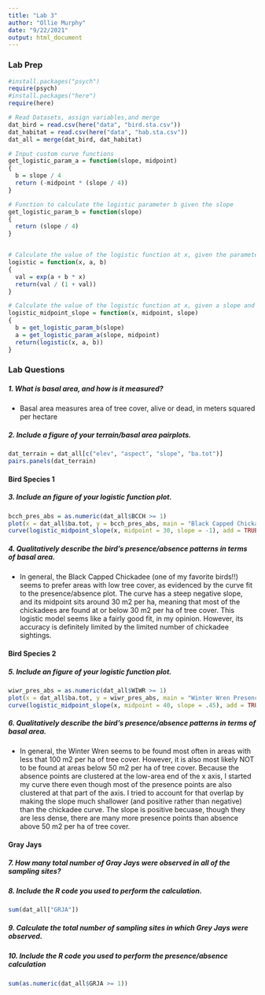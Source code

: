 ```yaml
---
title: "Lab 3"
author: "Ollie Murphy"
date: "9/22/2021"
output: html_document
---
```


### Lab Prep
```r
#install.packages("psych")
require(psych)
#install.packages("here")
require(here)

# Read Datasets, assign variables,and merge
dat_bird = read.csv(here("data", "bird.sta.csv"))
dat_habitat = read.csv(here("data", "hab.sta.csv"))
dat_all = merge(dat_bird, dat_habitat)

# Input custom curve functions
get_logistic_param_a = function(slope, midpoint)
{
  b = slope / 4
  return (-midpoint * (slope / 4))
}

# Function to calculate the logistic parameter b given the slope
get_logistic_param_b = function(slope)
{
  return (slope / 4)
}


# Calculate the value of the logistic function at x, given the parameters a and b.
logistic = function(x, a, b)
{
  val = exp(a + b * x)
  return(val / (1 + val))
}

# Calculate the value of the logistic function at x, given a slope and midpoint.
logistic_midpoint_slope = function(x, midpoint, slope)
{
  b = get_logistic_param_b(slope)
  a = get_logistic_param_a(slope, midpoint)
  return(logistic(x, a, b))
}

```

### Lab Questions

##### 1. What is basal area, and how is it measured?
- Basal area measures area of tree cover, alive or dead, in meters squared per hectare

##### 2. Include a figure of your terrain/basal area pairplots.
```r
dat_terrain = dat_all[c("elev", "aspect", "slope", "ba.tot")]
pairs.panels(dat_terrain)
```

#### Bird Species 1

##### 3. Include an figure of your logistic function plot.
```r
bcch_pres_abs = as.numeric(dat_all$BCCH >= 1)
plot(x = dat_all$ba.tot, y = bcch_pres_abs, main = "Black Capped Chickadee Presence/Absence", xlab = "Total Basal Area (m2 per ha)", ylab = "Chickadee Presence")
curve(logistic_midpoint_slope(x, midpoint = 30, slope = -1), add = TRUE, col = "blue")
```

##### 4. Qualitatively describe the bird’s presence/absence patterns in terms of basal area.
- In general, the Black Capped Chickadee (one of my favorite birds!!) seems to prefer areas with low tree cover, as evidenced by the curve fit to the presence/absence plot. The curve has a steep negative slope, and its midpoint sits around 30 m2 per ha, meaning that most of the chickadees are found at or below 30 m2 per ha of tree cover. This logistic model seems like a fairly good fit, in my opinion. However, its accuracy is definitely limited by the limited number of chickadee sightings.

#### Bird Species 2

##### 5. Include an figure of your logistic function plot.
```r
wiwr_pres_abs = as.numeric(dat_all$WIWR >= 1)
plot(x = dat_all$ba.tot, y = wiwr_pres_abs, main = "Winter Wren Presence/Absence", xlab = "Total Basal Area (m2 per ha)", ylab = "Wren Presence")
curve(logistic_midpoint_slope(x, midpoint = 40, slope = .45), add = TRUE, col = "blue")
```

##### 6. Qualitatively describe the bird’s presence/absence patterns in terms of basal area.
- In general, the Winter Wren seems to be found most often in areas with less that 100 m2 per ha of tree cover. However, it is also most likely NOT to be found at areas below 50 m2 per ha of tree cover. Because the absence points are clustered at the low-area end of the x axis, I started my curve there even though most of the presence points are also clustered at that part of the axis. I tried to account for that overlap by making the slope much shallower (and positive rather than negative) than the chickadee curve. The slope is positive becuase, though they are less dense, there are many more presence points than absence above 50 m2 per ha of tree cover. 

#### Gray Jays

##### 7. How many total number of Gray Jays were observed in all of the sampling sites? 
##### 8. Include the R code you used to perform the calculation.
```r
sum(dat_all["GRJA"])
```


##### 9. Calculate the total number of sampling sites in which Grey Jays were observed.
##### 10. Include the R code you used to perform the presence/absence calculation
```r
sum(as.numeric(dat_all$GRJA >= 1))
```


